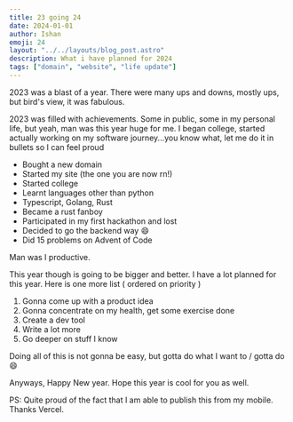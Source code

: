 ```yaml
---
title: 23 going 24
date: 2024-01-01
author: Ishan
emoji: 24
layout: "../../layouts/blog_post.astro"
description: What i have planned for 2024
tags: ["domain", "website", "life update"]
---
```


2023 was a blast of a year. There were many ups and downs, mostly ups, but bird's view, it was fabulous.

2023 was filled with achievements. Some in public, some in my personal life, but yeah, man was this year huge for me. I began college, started actually working on my software journey...you know what, let me do it in bullets so I can feel proud

- Bought a new domain
- Started my site (the one you are now rn!)
- Started college
- Learnt languages other than python
- Typescript, Golang, Rust
- Became a rust fanboy
- Participated in my first hackathon and lost
- Decided to go the backend way 😄
- Did 15 problems on Advent of Code

Man was I productive.

This year though is going to be bigger and better. I have a lot planned for this year. Here is one more list ( ordered on priority )

1. Gonna come up with a product idea
2. Gonna concentrate on my health, get some exercise done
3. Create a dev tool
4. Write a lot more
5. Go deeper on stuff I know

Doing all of this is not gonna be easy, but gotta do what I want to / gotta do 😄

Anyways, Happy New year. Hope this year is cool for you as well.

PS: Quite proud of the fact that I am able to publish this from my mobile. Thanks Vercel.